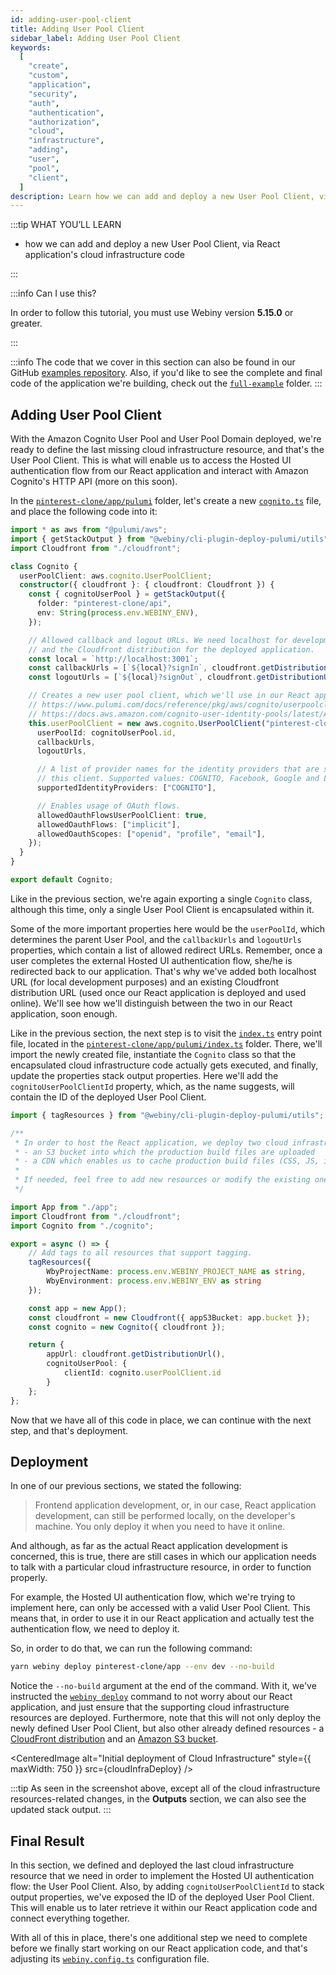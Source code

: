```yaml
---
id: adding-user-pool-client
title: Adding User Pool Client
sidebar_label: Adding User Pool Client
keywords:
  [
    "create",
    "custom",
    "application",
    "security",
    "auth",
    "authentication",
    "authorization",
    "cloud",
    "infrastructure",
    "adding",
    "user",
    "pool",
    "client",
  ]
description: Learn how we can add and deploy a new User Pool Client, via React application's cloud infrastructure code.
---
```



:::tip WHAT YOU’LL LEARN

- how we can add and deploy a new User Pool Client, via React application's cloud infrastructure code

:::

:::info Can I use this?

In order to follow this tutorial, you must use Webiny version **5.15.0** or greater.

:::

:::info
The code that we cover in this section can also be found in our GitHub [examples repository](https://github.com/webiny/webiny-examples/tree/master/create-custom-application/05-security/03-cloud-infrastructure/02-adding-user-pool-client). Also, if you'd like to see the complete and final code of the application we're building, check out the [`full-example`](https://github.com/webiny/webiny-examples/tree/master/create-custom-application/full-example) folder.
:::

## Adding User Pool Client

With the Amazon Cognito User Pool and User Pool Domain deployed, we're ready to define the last missing cloud infrastructure resource, and that's the User Pool Client. This is what will enable us to access the Hosted UI authentication flow from our React application and interact with Amazon Cognito's HTTP API (more on this soon).

In the [`pinterest-clone/app/pulumi`](#) folder, let's create a new [`cognito.ts`](#) file, and place the following code into it:

```ts title="pinterest-clone/app/pulumi/cognito.ts" {22}
import * as aws from "@pulumi/aws";
import { getStackOutput } from "@webiny/cli-plugin-deploy-pulumi/utils";
import Cloudfront from "./cloudfront";

class Cognito {
  userPoolClient: aws.cognito.UserPoolClient;
  constructor({ cloudfront }: { cloudfront: Cloudfront }) {
    const { cognitoUserPool } = getStackOutput({
      folder: "pinterest-clone/api",
      env: String(process.env.WEBINY_ENV),
    });

    // Allowed callback and logout URLs. We need localhost for development purposes,
    // and the Cloudfront distribution for the deployed application.
    const local = `http://localhost:3001`;
    const callbackUrls = [`${local}?signIn`, cloudfront.getDistributionUrl("?signIn")];
    const logoutUrls = [`${local}?signOut`, cloudfront.getDistributionUrl("?signOut")];

    // Creates a new user pool client, which we'll use in our React application.
    // https://www.pulumi.com/docs/reference/pkg/aws/cognito/userpoolclient/
    // https://docs.aws.amazon.com/cognito-user-identity-pools/latest/APIReference/API_CreateUserPoolClient.html
    this.userPoolClient = new aws.cognito.UserPoolClient("pinterest-clone", {
      userPoolId: cognitoUserPool.id,
      callbackUrls,
      logoutUrls,

      // A list of provider names for the identity providers that are supported on
      // this client. Supported values: COGNITO, Facebook, Google and LoginWithAmazon.
      supportedIdentityProviders: ["COGNITO"],

      // Enables usage of OAuth flows.
      allowedOauthFlowsUserPoolClient: true,
      allowedOauthFlows: ["implicit"],
      allowedOauthScopes: ["openid", "profile", "email"],
    });
  }
}

export default Cognito;
```

Like in the previous section, we're again exporting a single `Cognito` class, although this time, only a single User Pool Client is encapsulated within it.

Some of the more important properties here would be the `userPoolId`, which determines the parent User Pool, and the `callbackUrls` and `logoutUrls` properties, which contain a list of allowed redirect URLs. Remember, once a user completes the external Hosted UI authentication flow, she/he is redirected back to our application. That's why we've added both localhost URL (for local development purposes) and an existing Cloudfront distribution URL (used once our React application is deployed and used online). We'll see how we'll distinguish between the two in our React application, soon enough.

Like in the previous section, the next step is to visit the [`index.ts`](#) entry point file, located in the [`pinterest-clone/app/pulumi/index.ts`](#) folder. There, we'll import the newly created file, instantiate the `Cognito` class so that the encapsulated cloud infrastructure code actually gets executed, and finally, update the properties stack output properties. Here we'll add the `cognitoUserPoolClientId` property, which, as the name suggests, will contain the ID of the deployed User Pool Client.

```ts title="pinterest-clone/app/pulumi/index.ts" {13,24,28-30}
import { tagResources } from "@webiny/cli-plugin-deploy-pulumi/utils";

/**
 * In order to host the React application, we deploy two cloud infrastructure resources:
 * - an S3 bucket into which the production build files are uploaded
 * - a CDN which enables us to cache production build files (CSS, JS, images)
 *
 * If needed, feel free to add new resources or modify the existing ones.
 */

import App from "./app";
import Cloudfront from "./cloudfront";
import Cognito from "./cognito";

export = async () => {
    // Add tags to all resources that support tagging.
    tagResources({
        WbyProjectName: process.env.WEBINY_PROJECT_NAME as string,
        WbyEnvironment: process.env.WEBINY_ENV as string
    });

    const app = new App();
    const cloudfront = new Cloudfront({ appS3Bucket: app.bucket });
    const cognito = new Cognito({ cloudfront });

    return {
        appUrl: cloudfront.getDistributionUrl(),
        cognitoUserPool: {
            clientId: cognito.userPoolClient.id
        }
    };
};
```

Now that we have all of this code in place, we can continue with the next step, and that's deployment.

## Deployment

In one of our previous sections, we stated the following:

> Frontend application development, or, in our case, React application development, can still be performed locally, on the developer's machine. You only deploy it when you need to have it online.

And although, as far as the actual React application development is concerned, this is true, there are still cases in which our application needs to talk with a particular cloud infrastructure resource, in order to function properly.

For example, the Hosted UI authentication flow, which we're trying to implement here, can only be accessed with a valid User Pool Client. This means that, in order to use it in our React application and actually test the authentication flow, we need to deploy it.

So, in order to do that, we can run the following command:

```bash
yarn webiny deploy pinterest-clone/app --env dev --no-build
```

Notice the `--no-build` argument at the end of the command. With it, we've instructed the [`webiny deploy`](/docs/how-to-guides/deployment/deploy-your-project) command to not worry about our React application, and just ensure that the supporting cloud infrastructure resources are deployed. Furthermore, note that this will not only deploy the newly defined User Pool Client, but also other already defined resources - a [CloudFront distribution](#) and an [Amazon S3 bucket](#).

<CenteredImage
  alt="Initial deployment of Cloud Infrastructure"
  style={{ maxWidth: 750 }}
  src={cloudInfraDeploy}
/>

:::tip
As seen in the screenshot above, except all of the cloud infrastructure resources-related changes, in the **Outputs** section, we can also see the updated stack output.
:::

## Final Result

In this section, we defined and deployed the last cloud infrastructure resource that we need in order to implement the Hosted UI authentication flow: the User Pool Client. Also, by adding `cognitoUserPoolClientId` to stack output properties, we've exposed the ID of the deployed User Pool Client. This will enable us to later retrieve it within our React application code and connect everything together.

With all of this in place, there's one additional step we need to complete before we finally start working on our React application code, and that's adjusting its [`webiny.config.ts`](#) configuration file.


